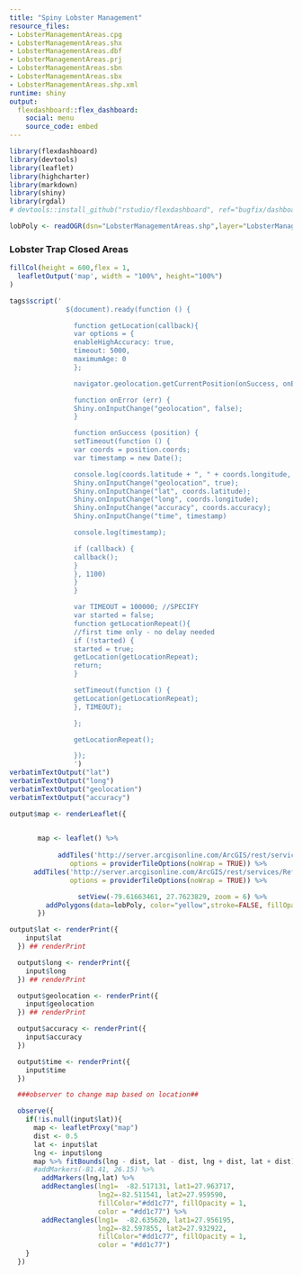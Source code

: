 ```yaml
---
title: "Spiny Lobster Management"
resource_files:
- LobsterManagementAreas.cpg
- LobsterManagementAreas.shx
- LobsterManagementAreas.dbf
- LobsterManagementAreas.prj
- LobsterManagementAreas.sbn
- LobsterManagementAreas.sbx
- LobsterManagementAreas.shp.xml
runtime: shiny
output:
  flexdashboard::flex_dashboard:
    social: menu
    source_code: embed
---
```


```r
library(flexdashboard)
library(devtools)
library(leaflet)
library(highcharter)
library(markdown)
library(shiny)
library(rgdal)
# devtools::install_github("rstudio/flexdashboard", ref="bugfix/dashboard-init-after-body")

lobPoly <- readOGR(dsn="LobsterManagementAreas.shp",layer="LobsterManagementAreas")
```

<!-- Column {data-width=650} -->
<!----------------------------------------------------------------------->

### Lobster Trap Closed Areas

```r


fillCol(height = 600,flex = 1,
  leafletOutput('map', width = "100%", height="100%")
)

tags$script('
              $(document).ready(function () {

                function getLocation(callback){
                var options = {
                enableHighAccuracy: true,
                timeout: 5000,
                maximumAge: 0
                };

                navigator.geolocation.getCurrentPosition(onSuccess, onError);

                function onError (err) {
                Shiny.onInputChange("geolocation", false);
                }

                function onSuccess (position) {
                setTimeout(function () {
                var coords = position.coords;
                var timestamp = new Date();

                console.log(coords.latitude + ", " + coords.longitude, "," + coords.accuracy);
                Shiny.onInputChange("geolocation", true);
                Shiny.onInputChange("lat", coords.latitude);
                Shiny.onInputChange("long", coords.longitude);
                Shiny.onInputChange("accuracy", coords.accuracy);
                Shiny.onInputChange("time", timestamp)

                console.log(timestamp);

                if (callback) {
                callback();
                }
                }, 1100)
                }
                }

                var TIMEOUT = 100000; //SPECIFY
                var started = false;
                function getLocationRepeat(){
                //first time only - no delay needed
                if (!started) {
                started = true;
                getLocation(getLocationRepeat);
                return;
                }

                setTimeout(function () {
                getLocation(getLocationRepeat);
                }, TIMEOUT);

                };

                getLocationRepeat();

                });
                ')
verbatimTextOutput("lat")
verbatimTextOutput("long")
verbatimTextOutput("geolocation")
verbatimTextOutput("accuracy")

output$map <- renderLeaflet({  

  
       map <- leaflet() %>% 
     
            addTiles('http://server.arcgisonline.com/ArcGIS/rest/services/World_Imagery/MapServer/tile/{z}/{y}/{x}',
               options = providerTileOptions(noWrap = TRUE)) %>%
      addTiles('http://server.arcgisonline.com/ArcGIS/rest/services/Reference/World_Boundaries_and_Places/Mapserver/tile/{z}/{y}/{x}',
               options = providerTileOptions(noWrap = TRUE)) %>%

                 setView(-79.61663461, 27.7623829, zoom = 6) %>% 
         addPolygons(data=lobPoly, color="yellow",stroke=FALSE, fillOpacity=1.0)
       })

output$lat <- renderPrint({
    input$lat
  }) ## renderPrint

  output$long <- renderPrint({
    input$long
  }) ## renderPrint

  output$geolocation <- renderPrint({
    input$geolocation
  }) ## renderPrint

  output$accuracy <- renderPrint({
    input$accuracy
  })

  output$time <- renderPrint({
    input$time
  })

  ###observer to change map based on location##

  observe({
    if(!is.null(input$lat)){
      map <- leafletProxy("map")
      dist <- 0.5
      lat <- input$lat
      lng <- input$long
      map %>% fitBounds(lng - dist, lat - dist, lng + dist, lat + dist) %>%
      #addMarkers(-81.41, 26.15) %>%
        addMarkers(lng,lat) %>%
        addRectangles(lng1=  -82.517131, lat1=27.963717,
                      lng2=-82.511541, lat2=27.959590,
                      fillColor="#dd1c77", fillOpacity = 1,
                      color = "#dd1c77") %>%
        addRectangles(lng1=  -82.635620, lat1=27.956195,
                      lng2=-82.597855, lat2=27.932922,
                      fillColor="#dd1c77", fillOpacity = 1,
                      color = "#dd1c77")
    }
  })


```

<!--Column {data-width=350}-->
<!----------------------------------------------------------------------->

<!--### Lobster Trap Closed Areas {.mobile}
```r
fillCol(height = 600,flex = 1,
  leafletOutput('map2', width = "100%", height="100%")
)

output$map2 <- renderLeaflet({  

  
       map2 <- leaflet() %>% 
     
            addTiles('http://server.arcgisonline.com/ArcGIS/rest/services/Ocean_Basemap/MapServer/tile/{z}/{y}/{x}',
                     options = list(providerTileOptions(noWrap = TRUE)) ) %>%

                 setView(-79.61663461, 27.7623829, zoom = 6)})
  

```
-->



